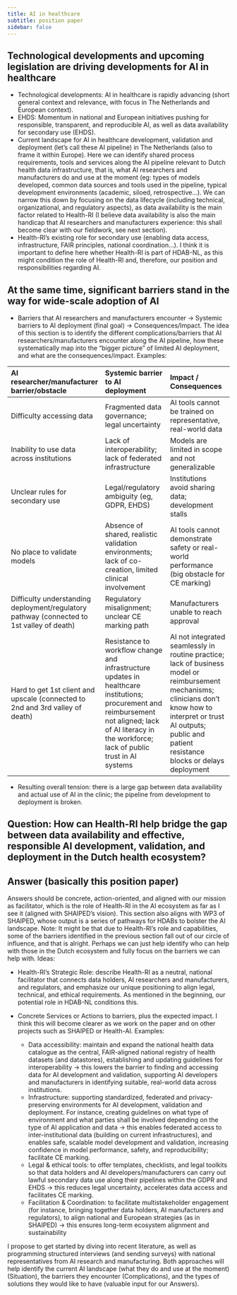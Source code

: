 ```yaml
---
title: AI in healthcare
subtitle: position paper
sidebar: false
---
```


## Technological developments and upcoming legislation are driving developments for AI in healthcare

- Technological developments: AI in healthcare is rapidly advancing (short general context and relevance, with focus in The Netherlands and European context). 
- EHDS: Momentum in national and European initiatives pushing for responsible, transparent, and reproducible AI, as well as data availability for secondary use (EHDS). 
- Current landscape for AI in healthcare development, validation and deployment (let’s call these AI pipeline) in The Netherlands (also to frame it within Europe). Here we can identify shared process requirements, tools and services along the AI pipeline relevant to Dutch health data infrastructure, that is, what AI researchers and manufacturers do and use at the moment (eg: types of models developed, common data sources and tools used in the pipeline, typical development environments (academic, siloed, retrospective…). We can narrow this down by focusing on the data lifecycle (including technical, organizational, and regulatory aspects), as data availability is the main factor related to Health-RI (I believe data availability is also the main handicap that AI researchers and manufacturers experience: this shall become clear with our fieldwork, see next section). 
- Health-RI’s existing role for secondary use (enabling data access, infrastructure, FAIR principles, national coordination…). I think it is important to define here whether Health-RI is part of HDAB-NL, as this might condition the role of Health-RI and, therefore, our position and responsibilities regarding AI. 

## At the same time, significant barriers stand in the way for wide-scale adoption of AI
- Barriers that AI researchers and manufacturers encounter -> Systemic barriers to AI deployment (final goal) -> Consequences/Impact. The idea of this section is to identify the different complications/barriers that AI researchers/manufacturers encounter along the AI pipeline, how these systematically map into the “bigger picture” of limited AI deployment, and what are the consequences/impact. Examples:


| AI researcher/manufacturer barrier/obstacle | Systemic barrier to AI deployment | Impact / Consequences |
|:---|:---|:---|
| Difficulty accessing data | Fragmented data governance; legal uncertainty | AI tools cannot be trained on representative, real-world data |
| Inability to use data across institutions | Lack of interoperability; lack of federated infrastructure | Models are limited in scope and not generalizable |
| Unclear rules for secondary use | Legal/regulatory ambiguity (eg, GDPR, EHDS) | Institutions avoid sharing data; development stalls |
| No place to validate models | Absence of shared, realistic validation environments; lack of co-creation, limited clinical involvement |AI tools cannot demonstrate safety or real-world performance (big obstacle for CE marking) |
| Difficulty understanding deployment/regulatory pathway (connected to 1st valley of death) | Regulatory misalignment; unclear CE marking path | Manufacturers unable to reach approval |
| Hard to get 1st client and upscale (connected to 2nd and 3rd valley of death) | Resistance to workflow change and infrastructure updates in healthcare institutions; procurement and reimbursement not aligned; lack of AI literacy in the workforce; lack of public trust in AI systems | AI not integrated seamlessly in routine practice; lack of business model or reimbursement mechanisms; clinicians don’t know how to interpret or trust AI outputs; public and patient resistance blocks or delays deployment |

- Resulting overall tension: there is a large gap between data availability and actual use of AI in the clinic; the pipeline from development to deployment is broken. 

## Question: How can Health-RI help bridge the gap between data availability and effective, responsible AI development, validation, and deployment in the Dutch health ecosystem?  

## Answer (basically this position paper)

Answers should be concrete, action-oriented, and aligned with our mission as facilitator, which is the role of Health-RI in the AI ecosystem as far as I see it (aligned with SHAIPED's vision). This section also aligns with WP3 of SHAIPED, whose output is a series of pathways for HDABs to bolster the AI landscape. Note: It might be that due to Health-RI’s role and capabilities, some of the barriers identified in the previous section fall out of our circle of influence, and that is alright. Perhaps we can just help identify who can help with those in the Dutch ecosystem and fully focus on the barriers we can help with. Ideas:

- Health-RI’s Strategic Role: describe Health-RI as a neutral, national facilitator that connects data holders, AI researchers and manufacturers, and regulators, and emphasize our unique positioning to align legal, technical, and ethical requirements. As mentioned in the beginning, our potential role in HDAB-NL conditions this. 

- Concrete Services or Actions to barriers, plus the expected impact. I think this will become clearer as we work on the paper and on other projects such as SHAIPED or Health-AI. Examples:
  - Data accessibility: maintain and expand the national health data catalogue as the central, FAIR-aligned national registry of health datasets (and datastores), establishing and updating guidelines for interoperability -> this lowers the barrier to finding and accessing data for AI development and validation, supporting AI developers and manufacturers in identifying suitable, real-world data across institutions. 
  - Infrastructure: supporting standardized, federated and privacy-preserving environments for AI development, validation and deployment. For instance, creating guidelines on what type of environment and what parties shall be involved depending on the type of AI application and data -> this enables federated access to inter-institutional data (building on current infrastructures), and enables safe, scalable model development and validation, increasing confidence in model performance, safety, and reproducibility; facilitate CE marking. 
  - Legal & ethical tools: to offer templates, checklists, and legal toolkits so that data holders and AI developers/manufacturers can carry out lawful secondary data use along their pipelines within the GDPR and EHDS -> this reduces legal uncertainty, accelerates data access and facilitates CE marking. 
  - Facilitation & Coordination: to facilitate multistakeholder engagement (for instance, bringing together data holders, AI manufacturers and regulators), to align national and European strategies (as in SHAIPED) -> this ensures long-term ecosystem alignment and sustainability 

I propose to get started by diving into recent literature, as well as programming structured interviews (and sending surveys) with national representatives from AI research and manufacturing. Both approaches will help identify the current AI landscape (what they do and use at the moment) (Situation), the barriers they encounter (Complications), and the types of solutions they would like to have (valuable input for our Answers).  